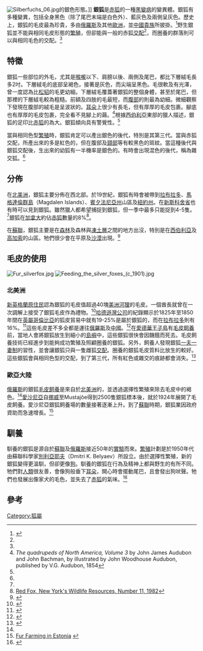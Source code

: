{{About|[[赤狐|赤狐]]的一種[[黑變病|黑變病]]的變異體|同名電視劇|銀狐 (電視劇)|同名日本漫畫及電視動畫|銀狐 (漫畫)}} 
[[File:Silberfuchs_06.jpg|thumb]]的銀色形態。]]
'''銀狐'''是[[赤狐|赤狐]]的一種[[黑變病|黑變病]]的變異體。銀狐有多種變異，包括全身黑色（除了尾巴末端是白色外）、藍灰色及兩側呈灰色。歷史上，銀狐的毛皮最為珍貴，多由[[俄羅斯|俄羅斯]]及其他[[歐洲|歐洲]]，並[[中國|中國]][[貴族|貴族]]所披掛。<ref name="JJA">{{cite book en|author=Audubon, John James|title=The Imperial Collection of Audubon Animals|url=https://archive.org/details/imperialcollecti0000audu|year=1967|pages=p307|}}</ref>野生銀狐並不能與相同毛皮形態的[[繁殖|繁殖]]，但卻能與一般的赤狐[[交配|交配]]<ref name="RWTF"/>，而圈養的群落則可以與相同毛色的交配。<ref name="trade"/>

==特徵==
銀狐一些部位的外毛，尤其是[[喉嚨|喉嚨]]以下、肩膀以後、兩側及尾巴，都比下層絨毛長多2吋。下層絨毛的底部呈褐色，接著是灰色，而尖端呈黑色。毛很軟及有光澤，曾一度{{who|被}}認為比[[松貂|松貂]]的毛更幼細。下層絨毛覆蓋著銀狐的整個身體，甚至於尾巴，但那裡的下層絨毛較為粗糙。前額及四肢的毛最短，而[[腹部|腹部]]的則最為幼細。微細觀察下發現在腹部的絨毛是呈波狀的。[[耳朵|耳朵]]上很少有長毛，但有厚厚的毛皮包裹。腳底也有厚厚的毛皮包裹，完全看不見腳上的繭。<ref>''The quadrupeds of North America, Volume 3'' by John James Audubon and John Bachman, by illustrated by John Woodhouse Audubon, published by V.G. Audubon, 1854</ref>根據[[西伯利亞|西伯利亞]]東部的獵人描述，銀狐的足印比[[赤狐|赤狐]]的為大。銀狐傾向具有警覺性。<ref name="soviet"/>

當與相同色型[[繁殖|繁殖]]時，銀狐肯定可以產出銀色的後代，特別是其第三代。當與赤狐交配，所產出來的多是紅色的，但在腹部及[[頸部|頸部]]等有較黑色的斑紋。當這種後代與銀狐交配後，生出來的幼狐有一半機率是銀色的。有時會出現混色的後代，稱為雜交狐。<ref name="trade"/>

==分佈==
在[[北美洲|北美洲]]，銀狐主要分佈在西北部。於19世紀，銀狐有時會被帶到[[拉布拉多|拉布拉多]]、[[馬格達倫群島|馬格達倫群島]]（Magdalen Islands）、[[賓夕法尼亞州|賓夕法尼亞州]]山區及[[紐約州|紐約州]]。在[[新斯科舍省|新斯科舍省]]也有時可以見到銀狐。雖然獵人都希望捕捉到銀狐，但一季中最多只能捉到4-5隻。<ref name="JJA"/>銀狐在[[加拿大|加拿大]]約佔[[赤狐|赤狐]]數量的8%<ref>[http://www.dnr.cornell.edu/ext/info/pubs/Wildlife/NYwildlife/red%20fox.pdf Red Fox, New York's Wildlife Resources, Number 11, 1982]</ref>。

在[[蘇聯|蘇聯]]，銀狐主要是在[[森林|森林]]及森林與[[凍土層|凍土層]]之間的地方出沒，特別是在[[西伯利亞|西伯利亞]]及[[高加索|高加索]]的山區。牠們很少會在平原及[[沙漠|沙漠]]出現。<ref name="soviet">{{Cite book en|title=Mammals of the Soviet Union Vol.II Part 1a|chapter=Sirenia and Carnivora|author=V.G Heptner and N.P Naumov|publisher=Science Publishers, Inc.|location=USA|year=1998|id=ISBN 1886106819}}</ref>

==毛皮的使用==
[[Image:Fur_silverfox.jpg|thumb]]
[[File:Feeding_the_silver_foxes_(c_1901).jpg|thumb]]

===北美洲===
[[新英格蘭|新英格蘭]][[原住民|原住民]]認為銀狐的毛皮值超過40塊[[美洲河狸|美洲河狸]]的毛皮。一個酋長就曾在一次調解上接受了銀狐毛皮作為禮物。<ref name="NEC">{{cite book en|author=Morton, Thomas|title=New English Canaan: Or, New Canaan (Research Library of Colonial Americana)|year=1972|pages=p188|id=ISBN 0405033095|publisher=Arno Press|location=New York}}</ref>[[哈德遜灣公司|哈德遜灣公司]]的紀錄顯示於1825年至1850年間在[[英屬哥倫比亞|英屬哥倫比亞]]的狐皮貿易中就有19-25%是屬於銀狐的，而在[[拉布拉多|拉布拉多]]則有16%。<ref name="RWTF">{{cite book en|author=Macdonald, David|title=Running with the Fox|year=1987|pages=p224|id=ISBN 0-044-40199-X|publisher=Unwin Hyman}}</ref>這些毛皮差不多全都是運往[[俄羅斯|俄羅斯]]及[[中國|中國]]。<ref name="robinson">{{Cite book en|title=The Great Fur Land; Or, Sketches of Life in the Hudson's Bay Territory|author=H. M. Robinson|publisher=BiblioBazaar, LLC|year=2009|id=ISBN 1115739247}}</ref>在[[愛德華王子島|愛德華王子島]]有[[毛皮飼養|毛皮飼養]]前，當地人會將銀狐放生到細小的[[島嶼|島嶼]]中，這些銀狐很快會因饑餓而死去。毛皮飼養技術已經進步到能夠成功繁殖及照顧圈養的銀狐。另外，飼養人發現銀狐[[一夫一妻制|一夫一妻制]]的習性，並會讓銀狐只與一隻雌狐[[交配|交配]]。圈養的銀狐毛皮質料比放生的較好。這些銀狐會與相同色型的交配，到了第三代，所有紅色或雜交的痕跡都會消失。<ref name="trade">{{Cite book en|title=The Fur Trade of America|author=Agnes C. Laut|publisher=Kessinger Publishing|year=2004|id=ISBN 076619616X}}</ref>

===歐亞大陸===
[[俄羅斯|俄羅斯]]的銀狐[[毛皮飼養|毛皮飼養]]是來自於[[北美洲|北美洲]]的，並透過選擇性繁殖來除去毛皮中的褐色。<ref name="soviet"/>[[愛沙尼亞|愛沙尼亞]]自[[挪威|挪威]]至Mustajõe得到2500隻銀狐標本後，就於1924年展開了毛皮飼養。愛沙尼亞銀狐飼養場的數量接著逐漸上升。到了[[蘇聯|蘇聯]]時期，銀狐業因政府資助而急速增長。<ref>[http://www.eau.ee/~vl/materjalid/eng14fur.pdf Fur Farming in Estonia] {{webarchive|url=https://web.archive.org/web/20120315075838/http://www.eau.ee/~vl/materjalid/eng14fur.pdf |date=2012-03-15 }}</ref>

==馴養==
馴養的銀狐是源自於[[蘇聯|蘇聯]]及[[俄羅斯|俄羅斯]]接近50年的[[實驗|實驗]]而來。[[繁殖|繁殖]]計劃是於1950年代由蘇聯科學家[[別利亞耶夫|別利亞耶夫]]（Dmitri K. Belyaev）所設立。由於選擇性繁殖，新的銀狐變得更溫馴，但卻更像[[狗|狗]]。馴養的銀狐在行為及精神上都與野生的有所不同。牠們對[[人類|人類]]很友善，會像狗般垂下[[耳朵|耳朵]]，開心時會擺動尾巴，且會發出狗吠聲。牠們也發展出像家犬的毛色，並失去了[[赤狐|赤狐]]的氣味。<ref>{{Cite web |url=http://www.hum.utah.edu/~bbenham/2510%20Spring%2009/Behavior%20Genetics/Farm-Fox%20Experiment.pdf |title=''Early Canid Domestication: The Farm-Fox Experiment'' by Lyudmila N. Trut |accessdate=2010-05-21 |archive-date=2010-02-15 |archive-url=https://web.archive.org/web/20100215131052/http://www.hum.utah.edu/~bbenham/2510%20Spring%2009/Behavior%20Genetics/Farm-Fox%20Experiment.pdf |dead-url=yes }}</ref>

==參考==
{{Reflist}}

[[Category:狐屬|Category:狐屬]]